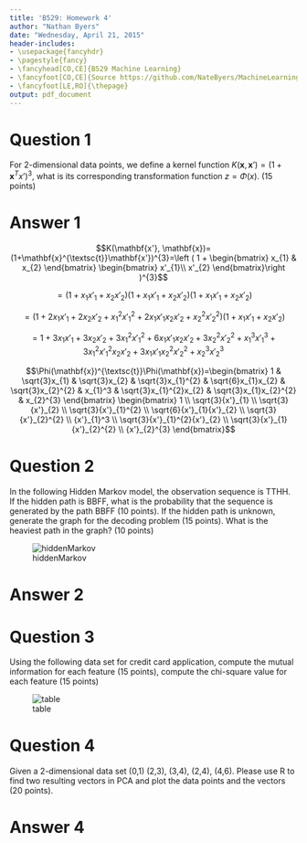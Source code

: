 ```yaml
---
title: 'B529: Homework 4'
author: "Nathan Byers"
date: "Wednesday, April 21, 2015"
header-includes:
- \usepackage{fancyhdr}
- \pagestyle{fancy}
- \fancyhead[CO,CE]{B529 Machine Learning}
- \fancyfoot[CO,CE]{Source https://github.com/NateByers/MachineLearning/tree/master/Homework4}
- \fancyfoot[LE,RO]{\thepage}
output: pdf_document
---
```


# Question 1

For 2-dimensional data points, we define a kernel function $K(\mathbf{x}, \mathbf{x}’) = (1+\mathbf{x}^{T}x’)^{3}$, what is its corresponding transformation function $z = \Phi(x)$. (15 points)

# Answer 1

$$K(\mathbf{x'}, \mathbf{x})=(1+\mathbf{x}^{\textsc{t}}\mathbf{x'})^{3}=\left ( 1 + \begin{bmatrix}
x_{1} & x_{2}
\end{bmatrix} \begin{bmatrix}
x'_{1}\\ 
x'_{2}
\end{bmatrix}\right )^{3}$$

$$=(1 + x_{1}x'_{1}+x_{2}x'_{2})(1 + x_{1}x'_{1}+x_{2}x'_{2})(1 + x_{1}x'_{1}+x_{2}x'_{2})$$

$$=(1+2x_{1}{x'}_{1}+2x_{2}{x'}_{2}+x_{1}^{2}{x'}_{1}^{2}+2x_{1}{x'}_{1}x_{2}{x'}_{2}+x_{2}^{2}{x'}_{2}^{2})(1 + x_{1}x'_{1}+x_{2}x'_{2})$$

$$=1+3x_{1}{x'}_{1}+3x_{2}{x'}_{2}+3x_{1}^{2}{x'}_{1}^{2}+6x_{1}{x'}_{1}x_{2}{x'}_{2}+3x_{2}^{2}{x'}_{2}^{2}+x_{1}^{3}{x'}_{1}^{3}+3x_{1}^{2}{x'}_{1}^2x_{2}{x'}_{2}+3x_{1}{x'}_{1}x_{2}^{2}{x'}_{2}^{2}+x_{2}^{3}{x'}_{2}^{3}$$

$$\Phi(\mathbf{x})^{\textsc{t}}\Phi(\mathbf{x})=\begin{bmatrix}
1 & \sqrt{3}x_{1} & \sqrt{3}x_{2} & \sqrt{3}x_{1}^{2} & \sqrt{6}x_{1}x_{2} & \sqrt{3}x_{2}^{2} & x_{1}^3 & \sqrt{3}x_{1}^{2}x_{2} & \sqrt{3}x_{1}x_{2}^{2} & x_{2}^{3}
\end{bmatrix}
\begin{bmatrix}
1 \\
\sqrt{3}{x'}_{1} \\
\sqrt{3}{x'}_{2} \\
\sqrt{3}{x'}_{1}^{2} \\
\sqrt{6}{x'}_{1}{x'}_{2} \\
\sqrt{3}{x'}_{2}^{2} \\
{x'}_{1}^3 \\
\sqrt{3}{x'}_{1}^{2}{x'}_{2} \\
\sqrt{3}{x'}_{1}{x'}_{2}^{2} \\
{x'}_{2}^{3}
\end{bmatrix}$$


# Question 2

In the following Hidden Markov model, the observation sequence is TTHH. If the hidden path is BBFF, what is the probability that the sequence is generated by the path BBFF (10 points). If the hidden path is unknown, generate the graph for the decoding problem (15 points). What is the heaviest path in the graph? (10 points)

![hiddenMarkov](images/hiddenMarkov.png)

# Answer 2

# Question 3

Using the following data set for credit card application, compute the mutual information for each feature (15 points), compute the chi-square value for each feature (15 points)  

![table](images/table.png)

# Question 4

Given a 2-dimensional data set (0,1) (2,3), (3,4), (2,4), (4,6). Please use R to find two resulting vectors in PCA and plot the data points and the vectors (20 points).   

# Answer 4